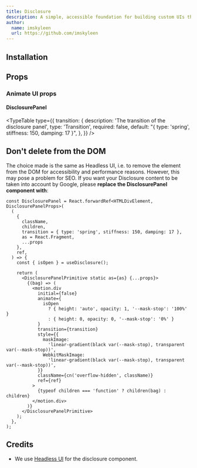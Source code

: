 ```yaml
---
title: Disclosure
description: A simple, accessible foundation for building custom UIs that show and hide content, like togglable accordion panels.
author:
  name: imskyleen
  url: https://github.com/imskyleen
---
```


<ComponentPreview name="headless-disclosure-demo" />

## Installation

<ComponentInstallation name="headless-disclosure" />

## Props

<div className="flex flex-row gap-x-3">
  <ExternalLink href="https://headlessui.com/react/disclosure" text="Docs" />
  <ExternalLink
    href="https://headlessui.com/react/disclosure#component-api"
    text="API Reference"
  />
</div>

### Animate UI props

#### DisclosurePanel

<TypeTable
  type={{
    transition: {
      description: 'The transition of the disclosure panel',
      type: 'Transition',
      required: false,
      default: "{ type: 'spring', stiffness: 150, damping: 17 }",
    },
  }}
/>

## Don't delete from the DOM

The choice made is the same as Headless UI, i.e. to remove the element from the DOM for accessibility and performance reasons. However, this may pose a problem for SEO. If you want your Disclosure content to be taken into account by Google, please **replace the DisclosurePanel component with**:

```tsx title="components/animate-ui/headless-disclosure.tsx"
const DisclosurePanel = React.forwardRef<HTMLDivElement, DisclosurePanelProps>(
  (
    {
      className,
      children,
      transition = { type: 'spring', stiffness: 150, damping: 17 },
      as = React.Fragment,
      ...props
    },
    ref,
  ) => {
    const { isOpen } = useDisclosure();

    return (
      <DisclosurePanelPrimitive static as={as} {...props}>
        {(bag) => (
          <motion.div
            initial={false}
            animate={
              isOpen
                ? { height: 'auto', opacity: 1, '--mask-stop': '100%' }
                : { height: 0, opacity: 0, '--mask-stop': '0%' }
            }
            transition={transition}
            style={{
              maskImage:
                'linear-gradient(black var(--mask-stop), transparent var(--mask-stop))',
              WebkitMaskImage:
                'linear-gradient(black var(--mask-stop), transparent var(--mask-stop))',
            }}
            className={cn('overflow-hidden', className)}
            ref={ref}
          >
            {typeof children === 'function' ? children(bag) : children}
          </motion.div>
        )}
      </DisclosurePanelPrimitive>
    );
  },
);
```

## Credits

- We use [Headless UI](https://headlessui.com/react/disclosure) for the disclosure component.
